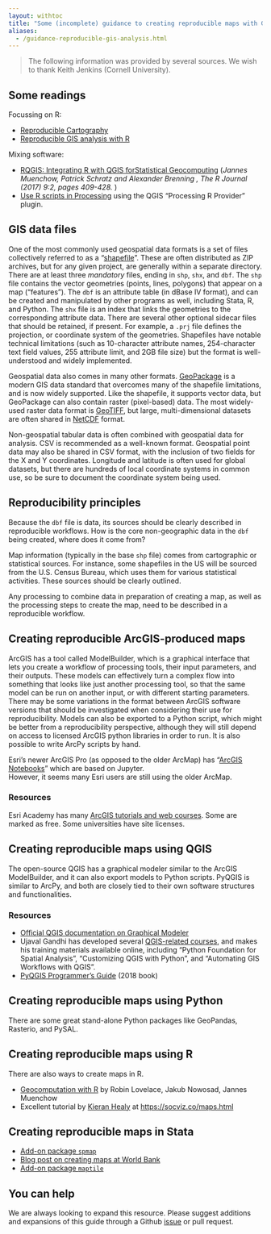 ```yaml
---
layout: withtoc
title: "Some (incomplete) guidance to creating reproducible maps with GIS software"
aliases:
  - /guidance-reproducible-gis-analysis.html
---
```


> The following information was provided by several sources. We wish to thank Keith Jenkins (Cornell University).

## Some readings

Focussing on R:

- [Reproducible Cartography](https://riatelab.github.io/ReproducibleCartography/paper/paper.html) 
- [Reproducible GIS analysis with R](https://staff.washington.edu/phurvitz/r_gis/)

Mixing software:

- [RQGIS: Integrating R with QGIS forStatistical Geocomputing](https://journal.r-project.org/archive/2017/RJ-2017-067/RJ-2017-067.pdf) (*Jannes Muenchow, Patrick Schratz and Alexander Brenning , The R Journal (2017) 9:2, pages 409-428.* )
- [Use R scripts in Processing](https://docs.qgis.org/3.16/en/docs/training_manual/processing/r_intro.html) using the QGIS "Processing R Provider" plugin.

## GIS data files

One of the most commonly used geospatial data formats is a set of files collectively referred to as a "[shapefile](https://en.wikipedia.org/wiki/Shapefile)".  These are often distributed as ZIP archives, but for any given project, are generally within a separate directory. There are at least three *mandatory* files, ending in `shp`, `shx`, and `dbf`.  The `shp` file contains the vector geometries (points, lines, polygons) that appear on a map ("features").  The `dbf` is an attribute table (in dBase IV format), and can be created and manipulated by other programs as well, including Stata, R, and Python.  The `shx` file is an index that links the geometries to the corresponding attribute data.  There are several other optional sidecar files that should be retained, if present.  For example, a `.prj` file defines the projection, or coordinate system of the geometries.  Shapefiles have notable technical limitations (such as 10-character attribute names, 254-character text field values, 255 attribute limit, and 2GB file size) but the format is well-understood and widely implemented.

Geospatial data also comes in many other formats.  [GeoPackage](https://www.geopackage.org/) is a modern GIS data standard that overcomes many of the shapefile limitations, and is now widely supported.  Like the shapefile, it supports vector data, but GeoPackage can also contain raster (pixel-based) data.  The most widely-used raster data format is [GeoTIFF](https://en.wikipedia.org/wiki/GeoTIFF), but large, multi-dimensional datasets are often shared in [NetCDF](https://en.wikipedia.org/wiki/NetCDF) format.

Non-geospatial tabular data is often combined with geospatial data for analysis.  CSV is recommended as a well-known format.  Geospatial point data may also be shared in CSV format, with the inclusion of two fields for the X and Y coordinates.  Longitude and latitude is often used for global datasets, but there are hundreds of local coordinate systems in common use, so be sure to document the coordinate system being used.

## Reproducibility principles

Because the `dbf` file is data, its sources should be clearly described in reproducible workflows. How is the core non-geographic data in the `dbf` being created, where does it come from? 

Map information (typically in the base `shp` file) comes from cartographic or statistical sources. For instance, some shapefiles in the US will be sourced from the U.S. Census Bureau, which uses them for various statistical activities. These sources should be clearly outlined.

Any processing to combine data in preparation of creating a map, as well as the processing steps to create the map, need to be described in a reproducible workflow.


## Creating reproducible ArcGIS-produced maps

ArcGIS has a tool called ModelBuilder, which is a graphical
interface that lets you create a workflow of processing tools, their
input parameters, and their outputs.  These models can effectively
turn a complex flow into something that looks like just another
processing tool, so that the same model can be run on another input,
or with different starting parameters.  There may be some variations in
the format between ArcGIS software versions that should be
investigated when considering their use for reproducibility.  Models
can also be exported to a Python script, which might be better from a
reproducibility perspective, although they will still depend on access
to licensed ArcGIS python libraries in order to run.  It is also
possible to write ArcPy scripts by hand.

Esri's newer ArcGIS Pro (as opposed to the
older ArcMap) has "[ArcGIS Notebooks](https://pro.arcgis.com/en/pro-app/arcpy/get-started/pro-notebooks.htm)" which are based on Jupyter.  
However, it seems many Esri users are still using the older ArcMap.

### Resources

Esri Academy has many [ArcGIS tutorials and web courses](https://www.esri.com/training/catalog/search/).  Some are
marked as free.  Some universities have site licenses.  

## Creating reproducible maps using QGIS

The open-source QGIS has a graphical modeler similar to the ArcGIS
ModelBuilder, and it can also export models to Python scripts.  PyQGIS
is similar to ArcPy, and both are closely tied to their own software
structures and functionalities.  

### Resources

- [Official QGIS documentation on Graphical Modeler](https://docs.qgis.org/3.10/en/docs/user_manual/processing/modeler.html)
- Ujaval Gandhi has developed several [QGIS-related courses](https://courses.spatialthoughts.com/), and makes
his training materials available online, including "Python Foundation
for Spatial Analysis", "Customizing QGIS with Python", and "Automating
GIS Workflows with QGIS".
- [PyQGIS Programmer's Guide](https://locatepress.com/ppg3) (2018 book)


## Creating reproducible maps using Python

There are  some great
stand-alone Python packages like GeoPandas, Rasterio, and PySAL.

## Creating reproducible maps using R

There are also ways to create maps in R.

- [Geocomputation with R](https://geocompr.robinlovelace.net/) by Robin Lovelace, Jakub Nowosad, Jannes Muenchow
- Excellent tutorial by [Kieran Healy](https://kieranhealy.org/) at [https://socviz.co/maps.html](https://socviz.co/maps.html#maps)

## Creating reproducible maps in Stata

- [Add-on package `spmap`](https://www.stata.com/support/faqs/graphics/spmap-and-maps/)
- [Blog post on creating maps at World Bank](https://blogs.worldbank.org/en/impactevaluations/making-visually-appealing-maps-stata-guest-post-asjad-naqvi)
- [Add-on package `maptile`](https://michaelstepner.com/maptile/)



## You can help

We are always looking to expand this resource. Please suggest additions and expansions of this guide through a Github [issue](https://github.com/social-science-data-editors/guidance/issues/new/choose) or pull request.

